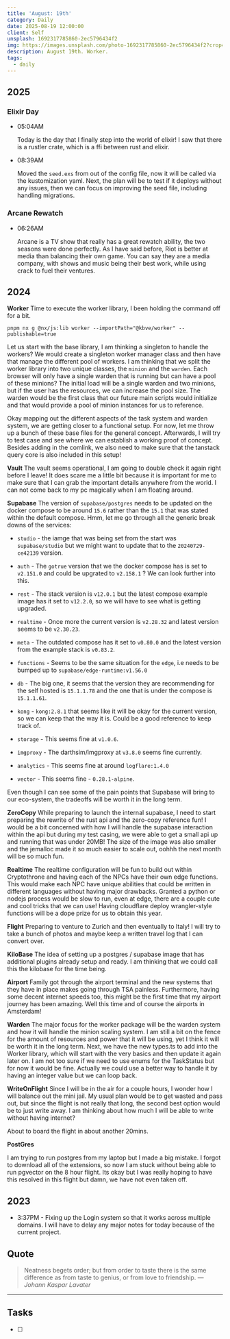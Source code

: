 ```yaml
---
title: 'August: 19th'
category: Daily
date: 2025-08-19 12:00:00
client: Self
unsplash: 1692317785860-2ec5796434f2
img: https://images.unsplash.com/photo-1692317785860-2ec5796434f2?crop=entropy&cs=srgb&fm=jpg&ixid=MnwzNjM5Nzd8MHwxfHJhbmRvbXx8fHx8fHx8fDE2ODE3NDg2ODY&ixlib=rb-4.0.3&q=85
description: August 19th. Worker.
tags:
  - daily
---
```



## 2025

### Elixir Day

-   05:04AM

    Today is the day that I finally step into the world of elixir!
    I saw that there is a rustler crate, which is a ffi between rust and elixir.

-   08:39AM

    Moved the `seed.exs` from out of the config file, now it will be called via the kustomization yaml.
    Next, the plan will be to test if it deploys without any issues, then we can focus on improving the seed file, including handling migrations.

### Arcane Rewatch

-   06:26AM

    Arcane is a TV show that really has a great rewatch ability, the two seasons were done perfectly.
    As I have said before, Riot is better at media than balancing their own game.
    You can say they are a media company, with shows and music being their best work, while using crack to fuel their ventures.

## 2024

**Worker**
Time to execute the worker library, I been holding the command off for a bit.

```shell 
pnpm nx g @nx/js:lib worker --importPath="@kbve/worker" --publishable=true
```

Let us start with the base library, I am thinking a singleton to handle the workers?
We would create a singleton worker manager class and then have that manage the different pool of workers.
I am thinking that we split the worker library into two unique classes, the `minion` and the `warden`.
Each browser will only have a single warden that is running but can have a pool of these minions?
The initial load will be a single warden and two minions, but if the user has the resources, we can increase the pool size.
The warden would be the first class that our future main scripts would initialize and that would provide a pool of minion instances for us to reference.

Okay mapping out the different aspects of the task system and warden system, we are getting closer to a functional setup.
For now, let me throw up a bunch of these base files for the general concept.
Afterwards, I will try to test case and see where we can establish a working proof of concept.
Besides adding in the comlink, we also need to make sure that the tanstack query core is also included in this setup!

**Vault**
The vault seems operational, I am going to double check it again right before I leave!
It does scare me a little bit because it is important for me to make sure that I can grab the important details anywhere from the world.
I can not come back to my pc magically when I am floating around.


**Supabase**
The version of `supabase/postgres` needs to be updated on the docker compose to be around `15.6` rather than the `15.1` that was stated within the default compose.
Hmm, let me go through all the generic break downs of the services:

- `studio` - the iamge that was being set from the start was `supabase/studio` but we might want to update that to the `20240729-ce42139` version.
- `auth` - The `gotrue` version that we the docker compose has is set to `v2.151.0` and could be upgrated to `v2.158.1` ? We can look further into this.
- `rest` - The stack version is `v12.0.1` but the latest compose example image has it set to `v12.2.0`, so we will have to see what is getting upgraded.
- `realtime` - Once more the current version is `v2.28.32` and latest version seems to be `v2.30.23`.
- `meta` - The outdated compose has it set to `v0.80.0` and the latest version from the example stack is `v0.83.2`.
- `functions` - Seems to be the same situation for the `edge`, i.e needs to be bumped up to `supabase/edge-runtime:v1.56.0`
- `db` - The big one, it seems that the version they are recommending for the self hosted is `15.1.1.78` and the one that is under the compose is `15.1.1.61`.


- `kong` - `kong:2.8.1` that seems like it will be okay for the current version, so we can keep that the way it is. Could be a good reference to keep track of.
- `storage` - This seems fine at `v1.0.6`.
- `imgproxy` - The darthsim/imgproxy at `v3.8.0` seems fine currently.
- `analytics` - This seems fine at around `logflare:1.4.0`
- `vector` - This seems fine - `0.28.1-alpine`.

Even though I can see some of the pain points that Supabase will bring to our eco-system, the tradeoffs will be worth it in the long term.

**ZeroCopy**
While preparing to launch the internal supabase, I need to start preparing the rewrite of the rust api and the zero-copy reference fun!
I would be a bit concerned with how I will handle the supabase interaction within the api but during my test casing, we were able to get a small api up and running that was under 20MB!
The size of the image was also smaller and the jemalloc made it so much easier to scale out, oohhh the next month will be so much fun.

**Realtime**
The realtime configuration will be fun to build out within Cryptothrone and having each of the NPCs have their own edge functions.
This would make each NPC have unique abilities that could be written in different languages without having major drawbacks.
Granted a python or nodejs process would be slow to run, even at edge, there are a couple cute and cool tricks that we can use!
Having cloudflare deploy wrangler-style functions will be a dope prize for us to obtain this year.

**Flight**
Preparing to venture to Zurich and then eventually to Italy!
I will try to take a bunch of photos and maybe keep a written travel log that I can convert over.

**KiloBase**
The idea of setting up a postgres / supabase image that has additional plugins already setup and ready.
I am thinking that we could call this the kilobase for the time being.

**Airport**
Family got through the airport terminal and the new systems that they have in place makes going through TSA painless.
Furthermore, having some decent internet speeds too, this might be the first time that my airport journey has been amazing.
Well this time and of course the airports in Amsterdam!

**Warden**
The major focus for the worker package will be the warden system and how it will handle the minion scaling system.
I am still a bit on the fence for the amount of resources and power that it will be using, yet I think it will be worth it in the long term.
Next, we have the new types.ts to add into the Worker library, which will start with the very basics and then update it again later on.
I am not too sure if we need to use enums for the TaskStatus but for now it would be fine.
Actually we could use a better way to handle it by having an integer value but we can loop back.

**WriteOnFlight**
Since I will be in the air for a couple hours, I wonder how I will balance out the mini jail.
My usual plan would be to get wasted and pass out, but since the flight is not really that long, the second best option would be to just write away.
I am thinking about how much I will be able to write without having internet?

About to board the flight in about another 20mins.

**PostGres**

I am trying to run postgres from my laptop but I made a big mistake.
I forgot to download all of the extensions, so now I am stuck without being able to run pgvector on the 8 hour flight.
Its okay but I was really hoping to have this resolved in this flight but damn, we have not even taken off.


<Adsense />

## 2023

- 3:37PM - Fixing up the Login system so that it works across multiple domains. I will have to delay any major notes for today because of the current project.


## Quote

> Neatness begets order; but from order to taste there is the same difference as from taste to genius, or from love to friendship.
> — <cite>Johann Kaspar Lavater</cite>

---

## Tasks

- [ ]
